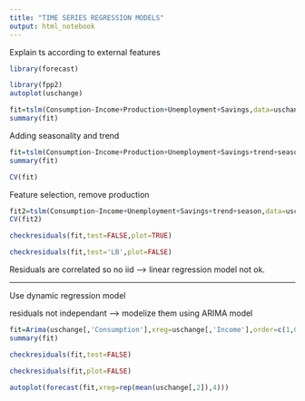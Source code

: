 ```yaml
---
title: "TIME SERIES REGRESSION MODELS"
output: html_notebook
---
```


Explain ts according to external features

```r
library(forecast)
```

```r
library(fpp2)
autoplot(uschange)
```

```r
fit=tslm(Consumption~Income+Production+Unemployment+Savings,data=uschange)
summary(fit)
```


Adding seasonality and trend

```r
fit=tslm(Consumption~Income+Production+Unemployment+Savings+trend+season,data=uschange)
summary(fit)
```

```r
CV(fit)
```

Feature selection, remove production

```r
fit2=tslm(Consumption~Income+Unemployment+Savings+trend+season,data=uschange)
CV(fit2)
```

```r
checkresiduals(fit,test=FALSE,plot=TRUE)
```
```r
checkresiduals(fit,test='LB',plot=FALSE)
```

Residuals are correlated so no iid --> linear regression model not ok.

***********************************************************************************************

Use dynamic regression model

residuals not independant --> modelize them using ARIMA model

```r
fit=Arima(uschange[,'Consumption'],xreg=uschange[,'Income'],order=c(1,0,2))
summary(fit)
```

```r
checkresiduals(fit,test=FALSE)
```

```r
checkresiduals(fit,plot=FALSE)
```

```r
autoplot(forecast(fit,xreg=rep(mean(uschange[,2]),4)))
```

